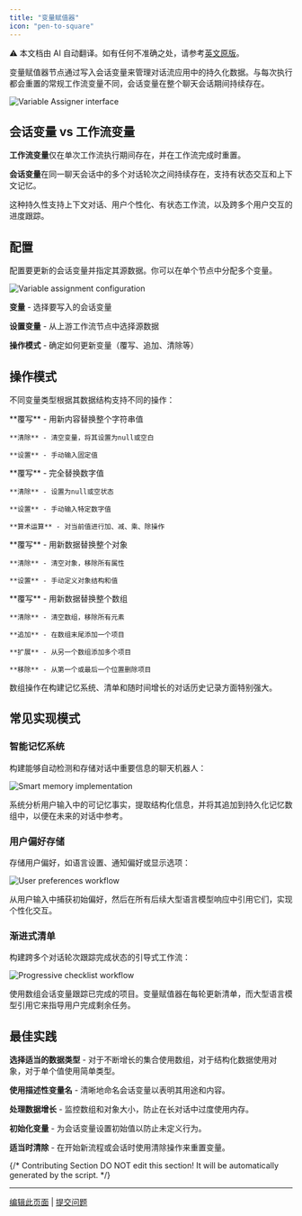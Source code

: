 ```yaml
---
title: "变量赋值器"
icon: "pen-to-square"
---
```


<Note> ⚠️ 本文档由 AI 自动翻译。如有任何不准确之处，请参考[英文原版](/en/documentation/pages/nodes/variable-assigner)。</Note>


变量赋值器节点通过写入会话变量来管理对话流应用中的持久化数据。与每次执行都会重置的常规工作流变量不同，会话变量在整个聊天会话期间持续存在。

<Frame caption="变量赋值器节点配置">
  <img src="https://assets-docs.dify.ai/2024/11/83d0b9ef4c1fad947b124398d472d656.png" alt="Variable Assigner interface" />
</Frame>

## 会话变量 vs 工作流变量

**工作流变量**仅在单次工作流执行期间存在，并在工作流完成时重置。

**会话变量**在同一聊天会话中的多个对话轮次之间持续存在，支持有状态交互和上下文记忆。

这种持久性支持上下文对话、用户个性化、有状态工作流，以及跨多个用户交互的进度跟踪。

## 配置

配置要更新的会话变量并指定其源数据。你可以在单个节点中分配多个变量。

<Frame caption="变量分配配置界面">
  <img src="https://assets-docs.dify.ai/2024/11/ee15dee864107ba5a93b459ebdfc32cf.png" alt="Variable assignment configuration" />
</Frame>

**变量** - 选择要写入的会话变量

**设置变量** - 从上游工作流节点中选择源数据

**操作模式** - 确定如何更新变量（覆写、追加、清除等）

## 操作模式

不同变量类型根据其数据结构支持不同的操作：

<Tabs>
  <Tab title="字符串变量">
    **覆写** - 用新内容替换整个字符串值
    
    **清除** - 清空变量，将其设置为null或空白
    
    **设置** - 手动输入固定值
  </Tab>
  
  <Tab title="数字变量">
    **覆写** - 完全替换数字值
    
    **清除** - 设置为null或空状态
    
    **设置** - 手动输入特定数字值
    
    **算术运算** - 对当前值进行加、减、乘、除操作
  </Tab>
  
  <Tab title="对象变量">
    **覆写** - 用新数据替换整个对象
    
    **清除** - 清空对象，移除所有属性
    
    **设置** - 手动定义对象结构和值
  </Tab>
  
  <Tab title="数组变量">
    **覆写** - 用新数据替换整个数组
    
    **清除** - 清空数组，移除所有元素
    
    **追加** - 在数组末尾添加一个项目
    
    **扩展** - 从另一个数组添加多个项目
    
    **移除** - 从第一个或最后一个位置删除项目
  </Tab>
</Tabs>

数组操作在构建记忆系统、清单和随时间增长的对话历史记录方面特别强大。

## 常见实现模式

### 智能记忆系统

构建能够自动检测和存储对话中重要信息的聊天机器人：

<Frame caption="智能记忆系统工作流">
  <img src="https://assets-docs.dify.ai/dify-enterprise-mintlify/en/guides/workflow/node/8d0492814b1515f50e87b2900ff400db.png" alt="Smart memory implementation" />
</Frame>

系统分析用户输入中的可记忆事实，提取结构化信息，并将其追加到持久化记忆数组中，以便在未来的对话中参考。

### 用户偏好存储

存储用户偏好，如语言设置、通知偏好或显示选项：

<Frame caption="用户偏好管理">
  <img src="https://assets-docs.dify.ai/dify-enterprise-mintlify/en/guides/workflow/node/1867d608a7d009431b73377ed65b427b.png" alt="User preferences workflow" />
</Frame>

从用户输入中捕获初始偏好，然后在所有后续大型语言模型响应中引用它们，实现个性化交互。

### 渐进式清单

构建跨多个对话轮次跟踪完成状态的引导式工作流：

<Frame caption="渐进式清单实现">
  <img src="https://assets-docs.dify.ai/dify-enterprise-mintlify/en/guides/workflow/node/c4362b01298b12e7d6fcd9e798f3165a.png" alt="Progressive checklist workflow" />
</Frame>

使用数组会话变量跟踪已完成的项目。变量赋值器在每轮更新清单，而大型语言模型引用它来指导用户完成剩余任务。

## 最佳实践

**选择适当的数据类型** - 对于不断增长的集合使用数组，对于结构化数据使用对象，对于单个值使用简单类型。

**使用描述性变量名** - 清晰地命名会话变量以表明其用途和内容。

**处理数据增长** - 监控数组和对象大小，防止在长对话中过度使用内存。

**初始化变量** - 为会话变量设置初始值以防止未定义行为。

**适当时清除** - 在开始新流程或会话时使用清除操作来重置变量。

{/*
Contributing Section
DO NOT edit this section!
It will be automatically generated by the script.
*/}

---

[编辑此页面](https://github.com/langgenius/dify-docs/edit/main/zh-hans/documentation/pages/nodes/variable-assigner.mdx) | [提交问题](https://github.com/langgenius/dify-docs/issues/new?template=docs.yml)

